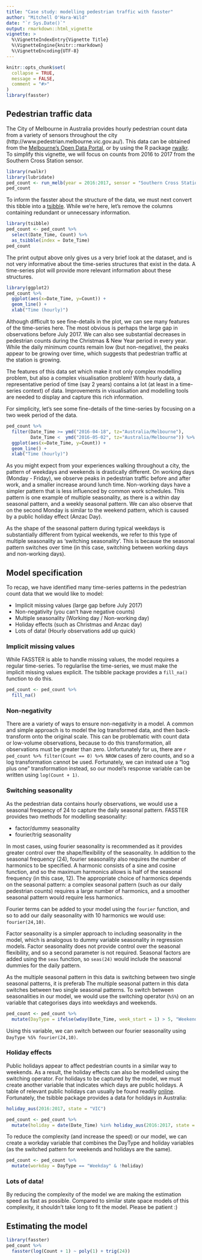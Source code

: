 ```yaml
---
title: "Case study: modelling pedestrian traffic with fasster"
author: "Mitchell O'Hara-Wild"
date: "`r Sys.Date()`"
output: rmarkdown::html_vignette
vignette: >
  %\VignetteIndexEntry{Vignette Title}
  %\VignetteEngine{knitr::rmarkdown}
  %\VignetteEncoding{UTF-8}
---
```


```r
knitr::opts_chunk$set(
  collapse = TRUE,
  message = FALSE,
  comment = "#>"
)
library(fasster)
```

## Pedestrian traffic data

The City of Melbourne in Australia provides hourly pedestrian count data from a variety of sensors throughout the city (http://www.pedestrian.melbourne.vic.gov.au/). This data can be obtained from the [Melbourne's Open Data Portal](https://data.melbourne.vic.gov.au/Transport-Movement/Pedestrian-volume-updated-monthly-/b2ak-trbp), or by using the R package [rwalkr](https://cran.r-project.org/web/packages/rwalkr/index.html). To simplify this vignette, we will focus on counts from 2016 to 2017 from the Southern Cross Station sensor.

```r
library(rwalkr)
library(lubridate)
ped_count <- run_melb(year = 2016:2017, sensor = "Southern Cross Station")
ped_count
```

To inform the fasster about the structure of the data, we must next convert this tibble into a [tsibble](https://pkg.earo.me/tsibble/).
While we're here, let's remove the columns containing redundant or unnecessary information.
```r
library(tsibble)
ped_count <- ped_count %>%
  select(Date_Time, Count) %>%
  as_tsibble(index = Date_Time)
ped_count
```

The print output above only gives us a very brief look at the dataset, and is not very informative about the time-series structures that exist in the data. A time-series plot will provide more relevant information about these structures.

```r
library(ggplot2)
ped_count %>%
  ggplot(aes(x=Date_Time, y=Count)) + 
  geom_line() + 
  xlab("Time (hourly)")
```

Although difficult to see fine-details in the plot, we can see many features of the time-series here. The most obvious is perhaps the large gap in observations before July 2017. We can also see substantial decreases in pedestrian counts during the Christmas & New Year period in every year. While the daily minimum counts remain low (but non-negative), the peaks appear to be growing over time, which suggests that pedestrian traffic at the station is growing.

The features of this data set which make it not only complex modelling problem, but also a complex visualisation problem! With hourly data, a representative period of time (say 2 years) contains a lot (at least in a time-series context) of data. Improvements in visualisation and modelling tools are needed to display and capture this rich information.

For simplicity, let's see some fine-details of the time-series by focusing on a two week period of the data.
```r
ped_count %>%
  filter(Date_Time >= ymd("2016-04-18", tz="Australia/Melbourne"), 
         Date_Time <  ymd("2016-05-02", tz="Australia/Melbourne")) %>%
  ggplot(aes(x=Date_Time, y=Count)) + 
  geom_line() + 
  xlab("Time (hourly)")
```

As you might expect from your experiences walking throughout a city, the pattern of weekdays and weekends is drastically different. On working days (Monday - Friday), we observe peaks in pedestrian traffic before and after work, and a smaller increase around lunch time. Non-working days have a simpler pattern that is less influenced by common work schedules. This pattern is one example of multiple seasonality, as there is a within day seasonal pattern, and a weekly seasonal pattern. We can also observe that on the second Monday is similar to the weekend pattern, which is caused by a public holiday effect (Anzac Day).

As the shape of the seasonal pattern during typical weekdays is substantially different from typical weekends, we refer to this type of multiple seasonality as 'switching seasonality'. This is because the seasonal pattern switches over time (in this case, switching between working days and non-working days).

## Model specification
To recap, we have identified many time-series patterns in the pedestrian count data that we would like to model:

* Implicit missing values (large gap before July 2017)
* Non-negativity (you can't have negative counts)
* Multiple seasonality (Working day / Non-working day)
* Holiday effects (such as Christmas and Anzac day)
* Lots of data! (Hourly observations add up quick)

### Implicit missing values
While FASSTER is able to handle missing values, the model requires a regular time-series. To regularlise the time-series, we must make the implicit missing values explicit. The tsibble package provides a `fill_na()` function to do this.
```r
ped_count <- ped_count %>%
  fill_na()
```

### Non-negativity
There are a variety of ways to ensure non-negativity in a model. A common and simple approach is to model the log transformed data, and then back-transform onto the original scale. This can be problematic with count data or low-volume observations, because to do this transformation, all observations must be greater than zero. Unfortunately for us, there are `r ped_count %>% filter(Count == 0) %>% NROW` cases of zero counts, and so a log transformation cannot be used. Fortunately, we can instead use a "log plus one" transformation instead, so our model's response variable can be written using `log(Count + 1)`.

### Switching seasonality
As the pedestrian data contains hourly observations, we would use a seasonal frequency of 24 to capture the daily seasonal pattern.
FASSTER provides two methods for modelling seasonality:

* factor/dummy seasonality
* fourier/trig seasonality

In most cases, using fourier seasonality is recommended as it provides greater control over the shape/flexibility of the seasonality. In addition to the seasonal frequency (24), fourier seasonality also requires the number of harmonics to be specified. A harmonic consists of a sine and cosine function, and so the maximum harmonics allows is half of the seasonal frequency (in this case, 12). The appropriate choice of harmonics depends on the seasonal pattern: a complex seasonal pattern (such as our daily pedestrian counts) requires a large number of harmonics, and a smoother seasonal pattern would require less harmonics.

Fourier terms can be added to your model using the `fourier` function, and so to add our daily seasonality with 10 harmonics we would use: `fourier(24,10)`.

Factor seasonality is a simpler approach to including seasonality in the model, which is analogous to dummy variable seasonality in regression models. Factor seasonality does not provide control over the seasonal flexibility, and so a second parameter is not required. Seasonal factors are added using the `seas` function, so `seas(24)` would include the seasonal dummies for the daily pattern.

As the multiple seasonal pattern in this data is switching between two single seasonal patterns, it is preferab
The multiple seasonal pattern in this data switches between two single seasonal patterns. To switch between seasonalities in our model, we would use the switching operator (`%S%`) on an variable that categorises days into weekdays and weekends.
```r
ped_count <- ped_count %>%
  mutate(DayType = ifelse(wday(Date_Time, week_start = 1) > 5, "Weekend", "Weekday"))
```

Using this variable, we can switch between our fourier seasonality using `DayType %S% fourier(24,10)`.

### Holiday effects
Public holidays appear to affect pedestrian counts in a similar way to weekends. As a result, the holiday effects can also be modelled using the switching operator. For holidays to be captured by the model, we must create another variable that indicates which days are public holidays. A table of relevant public holidays can usually be found readily [online](http://www.business.vic.gov.au/victorian-public-holidays-and-daylight-saving/victorian-public-holidays-2016-2017). Fortunately, the tsibble package provides a data for holidays in Australia:
```r
holiday_aus(2016:2017, state = "VIC")
```


```r
ped_count <- ped_count %>%
  mutate(holiday = date(Date_Time) %in% holiday_aus(2016:2017, state = "VIC")$date)
```

To reduce the complexity (and increase the speed) or our model, we can create a workday variable that combines the DayType and holiday variables (as the switched pattern for weekends and holidays are the same).
```r
ped_count <- ped_count %>%
  mutate(workday = DayType == "Weekday" & !holiday)
```

### Lots of data!
By reducing the complexity of the model we are making the estimation speed as fast as possible. Compared to similar state space models of this complexity, it shouldn't take long to fit the model. Please be patient :)

## Estimating the model

```r
library(fasster)
ped_count %>%
  fasster(log(Count + 1) ~ poly(1) + trig(24))
```

